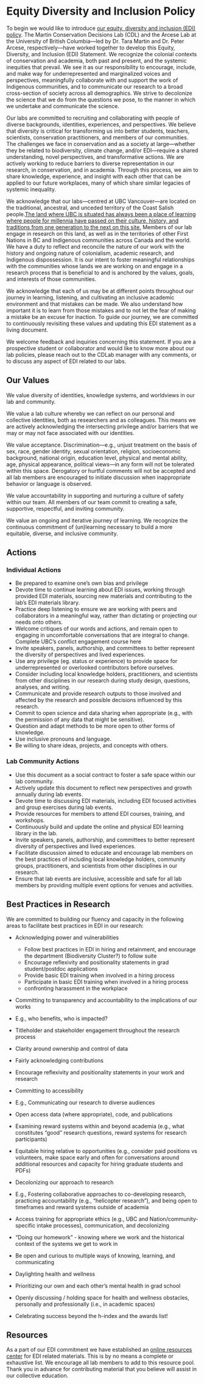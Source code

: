 # Equity Diversity and Inclusion Policy {#diversity .unnumbered}

To begin we would like to introduce [our equity, diversity and inclusion (EDI) policy](https://www.taramartin.org/equity-diversity-and-inclusion/). The Martin Conservation Decisions Lab (CDL) and the Arcese Lab at the University of British Columbia---led by Dr. Tara Martin and Dr. Peter Arcese, respectively---have worked together to develop this Equity, Diversity, and Inclusion (EDI) Statement. We recognize the colonial contexts of conservation and academia, both past and present, and the systemic inequities that prevail. We see it as our responsibility to encourage, include, and make way for underrepresented and marginalized voices and perspectives, meaningfully collaborate with and support the work of Indigenous communities, and to communicate our research to a broad cross-section of society across all demographics. We strive to decolonize the science that we do from the questions we pose, to the manner in which we undertake and communicate the science.

Our labs are committed to recruiting and collaborating with people of diverse backgrounds, identities, experiences, and perspectives. We believe that diversity is critical for transforming us into better students, teachers, scientists, conservation practitioners, and members of our communities. The challenges we face in conservation and as a society at large---whether they be related to biodiversity, climate change, and/or EDI---require a shared understanding, novel perspectives, and transformative actions. We are actively working to reduce barriers to diverse representation in our research, in conservation, and in academia. Through this process, we aim to share knowledge, experience, and insight with each other that can be applied to our future workplaces, many of which share similar legacies of systemic inequality.

We acknowledge that our labs---centred at UBC Vancouver---are located on the traditional, ancestral, and unceded territory of the Coast Salish people.[The land where UBC is situated has always been a place of learning where people for millennia have passed on their culture, history, and traditions from one generation to the next on this site.](https://indigenous.ubc.ca/indigenous-engagement/musqueam-and-ubc/) Members of our lab engage in research on this land, as well as in the territories of other First Nations in BC and Indigenous communities across Canada and the world. We have a duty to reflect and reconcile the nature of our work with the history and ongoing nature of colonialism, academic research, and Indigenous dispossession. It is our intent to foster meaningful relationships with the communities whose lands we are working on and engage in a research process that is beneficial to and is anchored by the values, goals, and interests of those communities.

We acknowledge that each of us may be at different points throughout our journey in learning, listening, and cultivating an inclusive academic environment and that mistakes can be made. We also understand how important it is to learn from those mistakes and to not let the fear of making a mistake be an excuse for inaction. To guide our journey, we are committed to continuously revisiting these values and updating this EDI statement as a living document.

We welcome feedback and inquiries concerning this statement. If you are a prospective student or collaborator and would like to know more about our lab policies, please reach out to the CDLab manager with any comments, or to discuss any aspect of EDI related to our labs.

## Our Values {-#values}

We value diversity of identities, knowledge systems, and worldviews in our lab and community.

We value a lab culture whereby we can reflect on our personal and collective identities, both as researchers and as colleagues. This means we are actively acknowledging the intersecting privilege and/or barriers that we may or may not face associated with our identities.

We value acceptance. Discrimination—e.g., unjust treatment on the basis of sex, race, gender identity, sexual orientation, religion, socioeconomic background, national origin, education level, physical and mental ability, age, physical appearance, political views—in any form will not be tolerated within this space. Derogatory or hurtful comments will not be accepted and all lab members are encouraged to initiate discussion when inappropriate behavior or language is observed.

We value accountability in supporting and nurturing a culture of safety within our team. All members of our team commit to creating a safe, supportive, respectful, and inviting community.

We value an ongoing and iterative journey of learning. We recognize the continuous commitment of (un)learning necessary to build a more equitable, diverse, and inclusive community.

## Actions {-#ediactions}

### Individual Actions {-#individualactions}

* Be prepared to examine one's own bias and privilege
* Devote time to continue learning about EDI issues, working through provided EDI materials, sourcing new materials and contributing to the lab’s EDI materials library.
* Practice deep listening to ensure we are working with peers and collaborators in a meaningful way, rather than dictating or projecting our needs onto others.
* Welcome critiques of our words and actions, and remain open to engaging in uncomfortable conversations that are integral to change. Complete UBC’s conflict engagement course here
*	Invite speakers, panels, authorship, and committees to better represent the diversity of perspectives and lived experiences.
*	Use any privilege (eg. status or experience) to provide space for underrepresented or overlooked contributors before ourselves. 
*	Consider including local knowledge holders, practitioners, and scientists from other disciplines in our research during study design, questions, analyses, and writing.
*	Communicate and provide research outputs to those involved and affected by the research and possible decisions influenced by this research. 
*	Commit to open science and data sharing when appropriate (e.g., with the permission of any data that might be sensitive).
*	Question and adapt methods to be more open to other forms of knowledge.
*	Use inclusive pronouns and language.
*	Be willing to share ideas, projects, and concepts with others.

### Lab Community Actions {-#labactions}

*	Use this document as a social contract to foster a safe space within our lab community.
*	Actively update this document to reflect new perspectives and growth annually during lab events. 
*	Devote time to discussing EDI materials, including EDI focused activities and group exercises during lab events.
*	Provide resources for members to attend EDI courses, training, and workshops. 
*	Continuously build and update the online and physical EDI learning library in the lab. 
*	Invite speakers, panels, authorship, and committees to better represent diversity of perspectives and lived experiences.
*	Facilitate discussion aimed to educate and encourage lab members on the best practices of including local knowledge holders, community groups, practitioners, and scientists from other disciplines in our research.
*	Ensure that lab events are inclusive, accessible and safe for all lab members by providing multiple event options for venues and activities.

## Best Practices in Research {-#researchpractices}

We are committed to building our fluency and capacity in the following areas to facilitate best practices in EDI in our research:

* Acknowledging power and vulnerabilities
  *	Follow best practices in EDI in hiring and retainment, and encourage the department (Biodiversity Cluster?) to follow suite
  *	Encourage reflexivity and positionality statements in grad student/postdoc applications
  * Provide basic EDI training when involved in a hiring process 
  *	Participate in basic EDI training when involved in a hiring process
  * confronting harassment in the workplace 

*	Committing to transparency and accountability to the implications of our works
  *	E.g., who benefits, who is impacted? 
  *	Titleholder and stakeholder engagement throughout the research process
  *	Clarity around ownership and control of data
  *	Fairly acknowledging contributions
  *	Encourage reflexivity and positionality statements in your work and research
  
*	Committing to accessibility
  *	E.g., Communicating our research to diverse audiences 
  *	Open access data (where appropriate), code, and publications
  *	Examining reward systems within and beyond academia (e.g., what constitutes “good” research questions, reward systems for research participants)
  *	Equitable hiring relative to opportunities (e.g., consider paid positions vs volunteers, make space early and often for conversations around additional resources and capacity for hiring graduate students and PDFs)

*	Decolonizing our approach to research
  *	E.g., Fostering collaborative approaches to co-developing research, practicing accountability (e.g., “helicopter research”), and being open to timeframes and reward systems outside of academia
  *	Access training for appropriate ethics (e.g., UBC and Nation/community-specific intake processes), communication, and decolonizing 
  *	“Doing our homework” - knowing where we work and the historical context of the systems we get to work in
  *	Be open and curious to multiple ways of knowing, learning, and communicating

*	Daylighting health and wellness
  *	Prioritizing our own and each other’s mental health in grad school
  *	Openly discussing / holding space for health and wellness obstacles, personally and professionally (i.e., in academic spaces) 
  *	Celebrating success beyond the h-index and the awards list! 

## Resources {-#ediresources}

As a part of our EDI commitment we have established an [online resources center](https://docs.google.com/document/d/102fsqZL8UVf22TX1kTZ1WjQu2U9SrFjEBbQ9NipedXA/edit#heading=h.axugsem4agey) for EDI related materials. This is by no means a complete or exhaustive list. We encourage all lab members to add to this resource pool. Thank you in advance for contributing material that you believe will assist in our collective education. 



